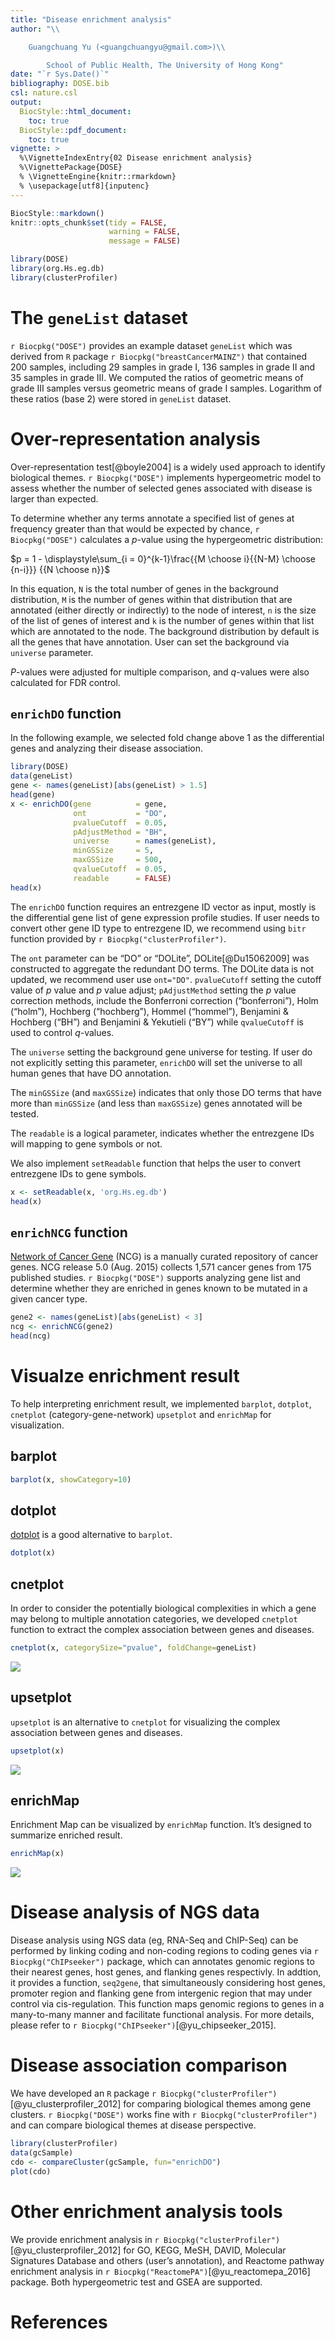 ```yaml
---
title: "Disease enrichment analysis"
author: "\\

	Guangchuang Yu (<guangchuangyu@gmail.com>)\\

        School of Public Health, The University of Hong Kong"
date: "`r Sys.Date()`"
bibliography: DOSE.bib
csl: nature.csl
output: 
  BiocStyle::html_document:
    toc: true
  BiocStyle::pdf_document:
    toc: true
vignette: >
  %\VignetteIndexEntry{02 Disease enrichment analysis}
  %\VignettePackage{DOSE}
  % \VignetteEngine{knitr::rmarkdown}
  % \usepackage[utf8]{inputenc}
---
```


```r
BiocStyle::markdown()
knitr::opts_chunk$set(tidy = FALSE,
                      warning = FALSE,
                      message = FALSE)
```

```r
library(DOSE)
library(org.Hs.eg.db)
library(clusterProfiler)
```

# The `geneList` dataset

`r Biocpkg("DOSE")` provides an example dataset `geneList` which was derived from `R` package `r Biocpkg("breastCancerMAINZ")` that contained 200 samples, including 29 samples in grade I, 136 samples in grade II and 35 samples in grade III. We computed the ratios of geometric means of grade III samples versus geometric means of grade I samples. Logarithm of these ratios (base 2) were stored in `geneList` dataset.


# Over-representation analysis

Over-representation test[@boyle2004] is a widely used approach to identify biological themes. 
`r Biocpkg("DOSE")` implements hypergeometric model to assess whether the number of selected genes associated with disease is larger than expected. 

To determine whether any terms annotate a specified list of genes at frequency greater than that would be expected by chance, `r Biocpkg("DOSE")` calculates a _p_-value using the hypergeometric distribution:

$p = 1 - \displaystyle\sum_{i = 0}^{k-1}\frac{{M \choose i}{{N-M} \choose {n-i}}} {{N \choose n}}$

In this equation, `N` is the total number of genes in the background distribution, 
`M` is the number of genes within that distribution that are annotated (either directly or indirectly) to the
node of interest, 
`n` is the size of the list of genes of interest and `k` is the number of genes within that list which
are annotated to the node. The background distribution by default is
all the genes that have annotation. User can set the background via `universe` parameter.

_P_-values were adjusted for multiple comparison, and _q_-values were also calculated for FDR control.


## `enrichDO` function

In the following example, we selected fold change above 1 as the differential genes and analyzing their disease association.

```r
library(DOSE)
data(geneList)
gene <- names(geneList)[abs(geneList) > 1.5]
head(gene)
x <- enrichDO(gene          = gene,
              ont           = "DO", 
              pvalueCutoff  = 0.05,
              pAdjustMethod = "BH",
              universe      = names(geneList), 
              minGSSize     = 5,
              maxGSSize     = 500,
              qvalueCutoff  = 0.05,
              readable      = FALSE)
head(x)
```

The `enrichDO` function requires an entrezgene ID vector as input, mostly is the differential gene list of gene expression profile studies. If user needs to convert other gene ID type to entrezgene ID, we recommend using `bitr` function provided by `r Biocpkg("clusterProfiler")`.

The `ont` parameter can be "DO" or "DOLite", DOLite[@Du15062009] was constructed to aggregate the redundant DO terms. The DOLite data is not updated, we recommend user use `ont="DO"`. `pvalueCutoff` setting the cutoff value of *p* value and *p* value adjust; `pAdjustMethod` setting the *p* value correction methods, include the Bonferroni correction ("bonferroni"), Holm ("holm"), Hochberg ("hochberg"), Hommel ("hommel"), Benjamini \& Hochberg ("BH") and Benjamini \& Yekutieli ("BY") while `qvalueCutoff` is used to control *q*-values.

The `universe` setting the background gene universe for testing. If user do not explicitly setting this parameter, `enrichDO` will set the universe to all human genes that have DO annotation.

The `minGSSize` (and `maxGSSize`) indicates that only those DO terms that have more than `minGSSize` (and less than `maxGSSize`) genes annotated will be tested.

The `readable` is a logical parameter, indicates whether the entrezgene IDs will mapping to gene symbols or not.

We also implement `setReadable` function that helps the user to convert entrezgene IDs to gene symbols.

```r
x <- setReadable(x, 'org.Hs.eg.db')
head(x)
```

## `enrichNCG` function

[Network of Cancer Gene](http://ncg.kcl.ac.uk/) (NCG) is a manually curated repository of cancer genes. NCG release 5.0 (Aug. 2015) collects 1,571 cancer genes from 175 published studies. `r Biocpkg("DOSE")` supports analyzing gene list and determine whether they are enriched in genes known to be mutated in a given cancer type.

```r
gene2 <- names(geneList)[abs(geneList) < 3]
ncg <- enrichNCG(gene2)
head(ncg)
```

# Visualze enrichment result

To help interpreting enrichment result, we implemented `barplot`, `dotplot`, `cnetplot` (category-gene-network) `upsetplot` and `enrichMap` for visualization. 

## barplot

```r
barplot(x, showCategory=10)
```

## dotplot

[dotplot](http://guangchuangyu.github.io/2015/06/dotplot-for-enrichment-result/) is a good alternative to `barplot`.

```r
dotplot(x)
```

## cnetplot

In order to consider the potentially biological complexities in which a gene may belong to multiple annotation categories, we developed `cnetplot` function to extract the complex association between genes and diseases.

```r
cnetplot(x, categorySize="pvalue", foldChange=geneList)
```

![](figures/cnet_enrichDO.png)


## upsetplot

`upsetplot` is an alternative to `cnetplot` for visualizing the complex association between genes and diseases.

```r
upsetplot(x)
```

![](figures/upsetplot_enrichDO.png)

## enrichMap

Enrichment Map can be visualized by `enrichMap` function. It's designed to summarize enriched result.

```r
enrichMap(x)
```

![](figures/enrichMap_enrichDO.png)


# Disease analysis of NGS data

Disease analysis using NGS data (eg, RNA-Seq and ChIP-Seq) can be performed by linking coding and non-coding regions to coding genes via `r Biocpkg("ChIPseeker")` package, which can annotates genomic regions to their nearest genes, host genes, and flanking genes respectivly. In addtion, it provides a function, `seq2gene`, that simultaneously considering host genes, promoter region and flanking gene from intergenic region that may under control via cis-regulation. This function maps genomic regions to genes in a many-to-many manner and facilitate functional analysis. For more details, please refer to `r Biocpkg("ChIPseeker")`[@yu_chipseeker_2015].


# Disease association comparison

We have developed an `R` package `r Biocpkg("clusterProfiler")`[@yu_clusterprofiler_2012] for comparing biological themes among gene clusters.
`r Biocpkg("DOSE")` works fine with `r Biocpkg("clusterProfiler")` and can compare biological themes at disease perspective.
 
```r
library(clusterProfiler)
data(gcSample)
cdo <- compareCluster(gcSample, fun="enrichDO")
plot(cdo)
```

# Other enrichment analysis tools

We provide enrichment analysis in `r Biocpkg("clusterProfiler")`[@yu_clusterprofiler_2012] for GO, KEGG, MeSH, DAVID, Molecular Signatures Database and others (user's annotation), and Reactome pathway enrichment analysis in `r Biocpkg("ReactomePA")`[@yu_reactomepa_2016] package. Both hypergeometric test and GSEA are supported.


# References
